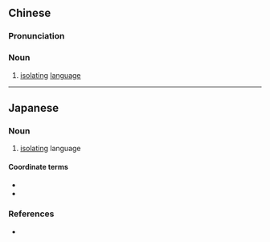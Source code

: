 {{also|孤立语}}
==Chinese==
{{zh-forms|s=孤立语|type=21}}

===Pronunciation===
{{zh-pron
|m=gūlìyǔ
|cat=n
}}

===Noun===
{{zh-noun}}

# {{lb|zh|linguistics}} [[isolating]] [[language]]

----

==Japanese==
{{ja-kanjitab|こ|りつ|ご}}

===Noun===
{{ja-noun|こりつご}}

# [[isolating]] language

====Coordinate terms====
* {{ja-r|屈折語|くっせつご|gloss=inflectional language}}
* {{ja-r|膠着語|こうちゃくご|gloss=agglutinative language}}

===References===
* {{R:Kojien}}